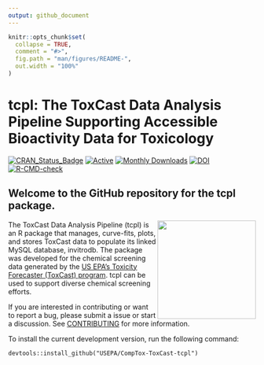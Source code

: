 ```yaml
---
output: github_document
---
```


<!-- README.md is generated from README.Rmd. Please edit that file -->

```r
knitr::opts_chunk$set(
  collapse = TRUE,
  comment = "#>",
  fig.path = "man/figures/README-",
  out.width = "100%"
)
```

# tcpl: The ToxCast Data Analysis Pipeline Supporting Accessible Bioactivity Data for Toxicology

<!-- badges: start -->

[![CRAN_Status_Badge](https://www.r-pkg.org/badges/version/tcpl)](https://cran.r-project.org/package=tcpl)
[![Active](http://img.shields.io/badge/Status-Active-green.svg)](https://cran.r-project.org/package=tcpl) 
[![Monthly Downloads](https://cranlogs.r-pkg.org/badges/last-month/tcpl?color=7BAFD4)](https://cranlogs.r-pkg.org/badges/last-month/tcpl?color=7BAFD4)
[![DOI](https://zenodo.org/badge/doi/	10.32614/CRAN.package.tcpl.svg)](http://dx.doi.org/10.32614/CRAN.package.tcpl)
[![R-CMD-check](https://github.com/USEPA/CompTox-ToxCast-tcpl/actions/workflows/R-CMD-check.yaml/badge.svg)](https://github.com/USEPA/CompTox-ToxCast-tcpl/actions/workflows/R-CMD-check.yaml)
<!-- badges: end -->

## Welcome to the GitHub repository for the tcpl package.

<a href="https://cran.r-project.org/package=tcpl"><img src="vignettes/img/tcpl_hex.png" width="200" align="right" /></a>

The ToxCast Data Analysis Pipeline (tcpl) is an R package that manages, curve-fits, plots, and stores ToxCast data to populate its linked MySQL database, invitrodb. The package was developed for the chemical screening data generated by the [US EPA's Toxicity Forecaster (ToxCast) program](https://www.epa.gov/comptox-tools/toxicity-forecasting-toxcast). tcpl can be used to support diverse chemical screening efforts.

If you are interested in contributing or want to report a bug, please submit a issue or start a discussion. See [CONTRIBUTING](https://github.com/USEPA/CompTox-ToxCast-tcpl/blob/dev/CONTRIBUTING.md) for more information. 

To install the current development version, run the following command: 

    devtools::install_github("USEPA/CompTox-ToxCast-tcpl")

